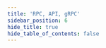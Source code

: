 ```yaml
---
title: 'RPC, API, gRPC'
sidebar_position: 6
hide_title: true
hide_table_of_contents: false
---
```



<PageTitle
  iconUrl="img/gitopia-icon.svg"
  title="Gitopia Public Endpoints"
  chainId="gitopia"
  version="v5.1.0"
/>

<Endpoints
  api="https://gitopia-api.noders.services"
  rpc="https://gitopia-rpc.noders.services"
  grpc="https://gitopia-grpc.noders.services:443"
  jsonRpc=""
/>
